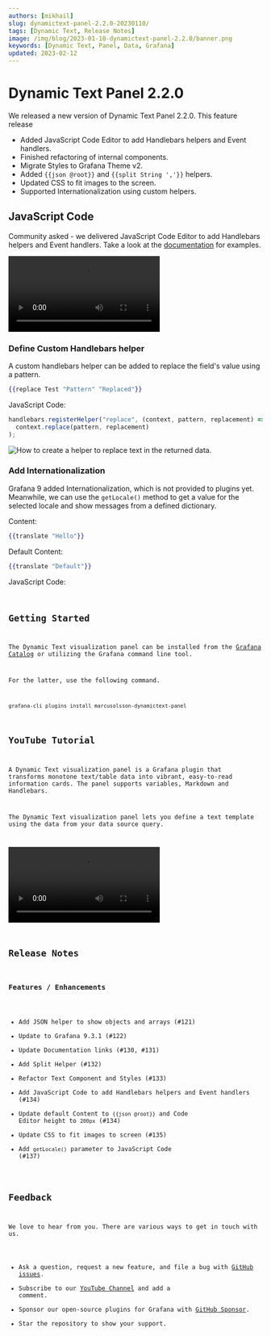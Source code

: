 ```yaml
---
authors: [mikhail]
slug: dynamictext-panel-2.2.0-20230110/
tags: [Dynamic Text, Release Notes]
image: /img/blog/2023-01-10-dynamictext-panel-2.2.0/banner.png
keywords: [Dynamic Text, Panel, Data, Grafana]
updated: 2023-02-12
---
```



# Dynamic Text Panel 2.2.0

We released a new version of Dynamic Text Panel 2.2.0. This feature release

- Added JavaScript Code Editor to add Handlebars helpers and Event handlers.
- Finished refactoring of internal components.
- Migrate Styles to Grafana Theme v2.
- Added `{{json @root}}` and `{{split String ','}}` helpers.
- Updated CSS to fit images to the screen.
- Supported Internationalization using custom helpers.

## JavaScript Code

Community asked - we delivered JavaScript Code Editor to add Handlebars helpers and Event handlers. Take a look at the [documentation](/plugins/volkovlabs-dynamictext-panel/code) for examples.

<Video
  src="https://www.youtube.com/embed/lJqk5Gobec4"
  title="JavaScript code in the Dynamic text panel."
/>

### Define Custom Handlebars helper

A custom handlebars helper can be added to replace the field's value using a pattern.

```handlebars
{{replace Test "Pattern" "Replaced"}}
```

JavaScript Code:

```js
handlebars.registerHelper("replace", (context, pattern, replacement) =>
  context.replace(pattern, replacement)
);
```

<Image
  title="How to create a helper to replace text in the returned data."
  src="/img/blog/2023-01-10-dynamictext-panel-2.2.0/replace.png"
  lazy={false}
/>

### Add Internationalization

Grafana 9 added Internationalization, which is not provided to plugins yet. Meanwhile, we can use the `getLocale()` method to get a value for the selected locale and show messages from a defined dictionary.

Content:

```handlebars
{{translate "Hello"}}
```

Default Content:

```handlebars
{{translate "Default"}}
```

JavaScript Code:

<Code
  url="https://github.com/VolkovLabs/volkovlabs.io/blob/main/docs/volkovlabs-dynamictext-panel/translate.js"
  language="js"
/>

## Getting Started

The Dynamic Text visualization panel can be installed from the [Grafana Catalog](https://grafana.com/grafana/plugins/marcusolsson-dynamictext-panel/) or utilizing the Grafana command line tool.

For the latter, use the following command.

```bash
grafana-cli plugins install marcusolsson-dynamictext-panel
```

## YouTube Tutorial

A Dynamic Text visualization panel is a Grafana plugin that transforms monotone text/table data into vibrant, easy-to-read information cards. The panel supports variables, Markdown and Handlebars.

The Dynamic Text visualization panel lets you define a text template using the data from your data source query.

<Video
  src="https://www.youtube.com/embed/MpNZ4Yl-p0U"
  title="Markdown, HTML and Handlebars to transform data visualizations."
/>

## Release Notes

### Features / Enhancements

- Add JSON helper to show objects and arrays (#121)
- Update to Grafana 9.3.1 (#122)
- Update Documentation links (#130, #131)
- Add Split Helper (#132)
- Refactor Text Component and Styles (#133)
- Add JavaScript Code to add Handlebars helpers and Event handlers (#134)
- Update default Content to `{{json @root}}` and Code Editor height to `200px` (#134)
- Update CSS to fit images to screen (#135)
- Add `getLocale()` parameter to JavaScript Code (#137)

## Feedback

We love to hear from you. There are various ways to get in touch with us.

- Ask a question, request a new feature, and file a bug with [GitHub issues](https://github.com/volkovlabs/volkovlabs-dynamictext-panel/issues/new/choose).
- Subscribe to our [YouTube Channel](https://www.youtube.com/@volkovlabs) and add a comment.
- Sponsor our open-source plugins for Grafana with [GitHub Sponsor](https://github.com/sponsors/VolkovLabs).
- Star the repository to show your support.
